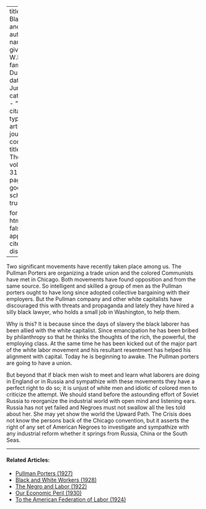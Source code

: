 
---
title: 'The Black Man and Labor'
author:
  - name:
      given: W.E.B.
      family: Du Bois
date: Jun. 1925
categories: 
  - ""
citation: 
  type: article-journal
  container-title: The Crisis
  volume: 31
  issue: 2
  page: 60
google-scholar: true

format:
  html:
    toc: false
    appendix-cite-as: display
---




Two significant movements have recently taken place among us. The Pullman Porters are organizing a trade union and the colored Communists have met in Chicago. Both movements have found opposition and from the same source. So intelligent and skilled a group of men as the Pullman porters ought to have long since adopted collective bargaining with their employers. But the Pullman company and other white capitalists have discouraged this with threats and propaganda and lately they have hired a silly black lawyer, who holds a small job in Washington, to help them.

Why is this? It is because since the days of slavery the black laborer has been allied with the white capitalist. Since emancipation he has been bribed by philanthropy so that he thinks the thoughts of the rich, the powerful, the employing class. At the same time he has been kicked out of the major part of the white labor movement and his resultant resentment has helped his alignment with capital. Today he is beginning to awake. The Pullman porters are going to have a union.

But beyond that if black men wish to meet and learn what laborers are doing in England or in Russia and sympathize with these movements they have a perfect right to do so; it is unjust of white men and idiotic of colored men to criticize the attempt. We should stand before the astounding effort of Soviet Russia to reorganize the industrial world with open mind and listening ears. Russia has not yet failed and Negroes must not swallow all the lies told about her. She may yet show the world the Upward Path. <span class = "small-caps">The Crisis</span> does not know the persons back of the Chicago convention, but it asserts the right of any set of American Negroes to investigate and sympathize with any industrial reform whether it springs from Russia, China or the South Seas.

<!-- Similar articles start here -->
<div  class="clear-wrap"></div>
<hr>
#### Related Articles:

* [Pullman Porters (1927)](/Volumes/34/10/pullman_porters.html)
* [Black and White Workers (1928)](/Volumes/35/03/black_and_white_workers.html)
* [The Negro and Labor (1922)](/Volumes/25/06/negro_and_labor.html)
* [Our Economic Peril (1930)](/Volumes/37/03/our_economic_peril.html)
* [To the American Federation of Labor (1924)](/Volumes/28/04/american_federation_of_labor.html)

<!-- Similar articles end here -->